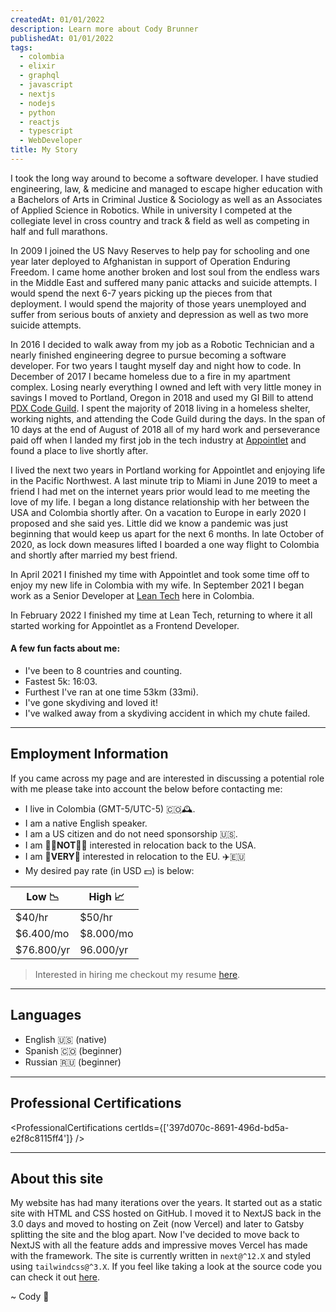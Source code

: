 ```yaml
---
createdAt: 01/01/2022
description: Learn more about Cody Brunner
publishedAt: 01/01/2022
tags:
  - colombia
  - elixir
  - graphql
  - javascript
  - nextjs
  - nodejs
  - python
  - reactjs
  - typescript
  - WebDeveloper
title: My Story
---
```



I took the long way around to become a software developer. I have studied engineering, law, & medicine and managed to escape higher education with a Bachelors of Arts in Criminal Justice & Sociology as well as an Associates of Applied Science in Robotics. While in university I competed at the collegiate level in cross country and track & field as well as competing in half and full marathons.

In 2009 I joined the US Navy Reserves to help pay for schooling and one year later deployed to Afghanistan in support of Operation Enduring Freedom. I came home another broken and lost soul from the endless wars in the Middle East and suffered many panic attacks and suicide attempts. I would spend the next 6-7 years picking up the pieces from that deployment. I would spend the majority of those years unemployed and suffer from serious bouts of anxiety and depression as well as two more suicide attempts.

In 2016 I decided to walk away from my job as a Robotic Technician and a nearly finished engineering degree to pursue becoming a software developer. For two years I taught myself day and night how to code. In December of 2017 I became homeless due to a fire in my apartment complex. Losing nearly everything I owned and left with very little money in savings I moved to Portland, Oregon in 2018 and used my GI Bill to attend [PDX Code Guild](https://pdxcodeguild.com/). I spent the majority of 2018 living in a homeless shelter, working nights, and attending the Code Guild during the days. In the span of 10 days at the end of August of 2018 all of my hard work and perseverance paid off when I landed my first job in the tech industry at [Appointlet](https://www.appointlet.com/) and found a place to live shortly after.

I lived the next two years in Portland working for Appointlet and enjoying life in the Pacific Northwest. A last minute trip to Miami in June 2019 to meet a friend I had met on the internet years prior would lead to me meeting the love of my life. I began a long distance relationship with her between the USA and Colombia shortly after. On a vacation to Europe in early 2020 I proposed and she said yes. Little did we know a pandemic was just beginning that would keep us apart for the next 6 months. In late October of 2020, as lock down measures lifted I boarded a one way flight to Colombia and shortly after married my best friend.

In April 2021 I finished my time with Appointlet and took some time off to enjoy my new life in Colombia with my wife. In September 2021 I began work as a Senior Developer at [Lean Tech](https://www.leangroup.com/solutions/leantech) here in Colombia.

In February 2022 I finished my time at Lean Tech, returning to where it all started working for Appointlet as a Frontend Developer.

#### A few fun facts about me:

- I've been to 8 countries and counting.
- Fastest 5k: 16:03.
- Furthest I've ran at one time 53km (33mi).
- I've gone skydiving and loved it!
- I've walked away from a skydiving accident in which my chute failed.

---

## Employment Information

If you came across my page and are interested in discussing a potential role with me please take into account the below before contacting me:

- I live in Colombia (GMT-5/UTC-5) 🇨🇴🕰️.
- I am a native English speaker.
- I am a US citizen and do not need sponsorship 🇺🇸.
- I am 🙅‍♂️**NOT**🙅‍♂️ interested in relocation back to the USA.
- I am 🤩**VERY**🤩 interested in relocation to the EU. ✈️🇪🇺
- My desired pay rate (in USD 💵) is below:

| Low 📉     | High 📈   |
| ---------- | --------- |
| $40/hr     | $50/hr    |
| $6.400/mo  | $8.000/mo |
| $76.800/yr | 96.000/yr |

> Interested in hiring me checkout my resume [here](https://codybrunner.com/resume.pdf).

---

## Languages

- English 🇺🇸 (native)
- Spanish 🇨🇴 (beginner)
- Russian 🇷🇺 (beginner)

---

## Professional Certifications

<ProfessionalCertifications
  certIds={['397d070c-8691-496d-bd5a-e2f8c8115ff4']}
/>

<Script src="//cdn.credly.com/assets/utilities/embed.js"></Script>

---

## About this site

My website has had many iterations over the years. It started out as a static site with HTML and CSS hosted on GitHub. I moved it to NextJS back in the 3.0 days and moved to hosting on Zeit (now Vercel) and later to Gatsby splitting the site and the blog apart. Now I've decided to move back to NextJS with all the feature adds and impressive moves Vercel has made with the framework. The site is currently written in `next@^12.X` and styled using `tailwindcss@^3.X`. If you feel like taking a look at the source code you can check it out [here](https://github.com/rockchalkwushock/codybrunner.com).

<Signature>~ Cody 🚀</Signature>
